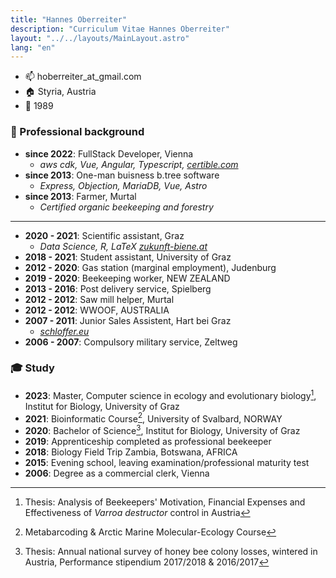 ```yaml
---
title: "Hannes Oberreiter"
description: "Curriculum Vitae Hannes Oberreiter"
layout: "../../layouts/MainLayout.astro"
lang: "en"
---
```



- :mailbox: hoberreiter_at_gmail.com
- :house: Styria, Austria
- :birthday: 1989

### :construction_worker: Professional background

- **since 2022**: FullStack Developer, Vienna
  - _aws cdk, Vue, Angular, Typescript, [certible.com](https://www.certible.com/)_
- **since 2013**: One-man buisness b.tree software
  - _Express, Objection, MariaDB, Vue, Astro_
- **since 2013**: Farmer, Murtal
  - _Certified organic beekeeping and forestry_

<hr />

- **2020 - 2021**: Scientific assistant, Graz
  - _Data Science, R, LaTeX [zukunft-biene.at](http://www.zukunft-biene.at/)_
- **2018 - 2021**: Student assistant, University of Graz
- **2012 - 2020**: Gas station (marginal employment), Judenburg
- **2019 - 2020**: Beekeeping worker, NEW ZEALAND
- **2013 - 2016**: Post delivery service, Spielberg
- **2012 - 2012**: Saw mill helper, Murtal
- **2012 - 2012**: WWOOF, AUSTRALIA
- **2007 - 2011**: Junior Sales Assistent, Hart bei Graz
  - _[schloffer.eu](https://www.schloffer.eu/)_
- **2006 - 2007**: Compulsory military service, Zeltweg

### :mortar_board: Study

- **2023**: Master, Computer science in ecology and evolutionary biology[^1], Institut for Biology, University of Graz
- **2021**: Bioinformatic Course[^3], University of Svalbard, NORWAY
- **2020**: Bachelor of Science[^2], Institut for Biology, University of Graz
- **2019**: Apprenticeship completed as professional beekeeper
- **2018**: Biology Field Trip Zambia, Botswana, AFRICA
- **2015**: Evening school, leaving examination/professional maturity test
- **2006**: Degree as a commercial clerk, Vienna

[^1]: Thesis: Analysis of Beekeepers' Motivation, Financial Expenses and Effectiveness of _Varroa destructor_ control in Austria
[^2]: Thesis: Annual national survey of honey bee colony losses, wintered in Austria, Performance stipendium 2017/2018 & 2016/2017
[^3]: Metabarcoding & Arctic Marine Molecular-Ecology Course

<section class="hero container max-w-screen-lg mx-auto flex">
  <Picture
    src="/images/hannes.jpg"
    aspectRatio="1:1"
    class="mx-auto"
    widths={[200, 300, 400]}
    sizes="(max-width: 400px) 100vw, 400px"
    alt="Hannes Oberreiter"
  />
</section>

